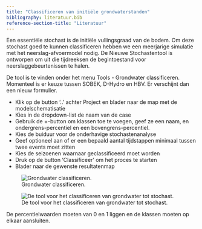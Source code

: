 ```yaml
---
title: "Classificeren van initiële grondwaterstanden"
bibliography: literatuur.bib
reference-section-title: "Literatuur"
---
```


Een essentiële stochast is de initiële vullingsgraad van de bodem. Om deze stochast goed te kunnen classificeren hebben we een meerjarige simulatie met het neerslag-afvoermodel nodig. De Nieuwe Stochastentool is ontworpen om uit die tijdreeksen de begintoestand voor neerslaggebeurtenissen te halen.



::: {.grid}
::: {.g-col-6}
De tool is te vinden onder het menu Tools - Grondwater classificeren. Momenteel is er keuze tussen SOBEK, D-Hydro en HBV. Er verschijnt dan een nieuw formulier.

* Klik op de button '..' achter Project en blader naar de map met de modelschematisatie
* Kies in de dropdown-list de naam van de case
* Gebruik de +-button om klassen toe te voegen, geef ze een naam, en ondergrens-percentiel en een bovengrens-percentiel.
* Kies de buiduur voor de onderhavige stochastenanalyse
* Geef optioneel aan of er een bepaald aantal tijdstappen minimaal tussen twee events moet zitten
* Kies de seizoenen waarnaar geclassificeerd moet worden
* Druk op de button 'Classificeer' om het proces te starten
* Blader naar de gewenste resultatenmap
:::
::: {.g-col-6}

![Grondwater classificeren.](../img/frmGrondwaterClassificatie1.png)

![De tool voor het classificeren van grondwater tot stochast.](../img/frmGrondwaterClassificatie2.png)

:::
:::



::: {.callout-important}
De percentielwaarden moeten van 0 en 1 liggen en de klassen moeten op elkaar aansluiten.
:::








